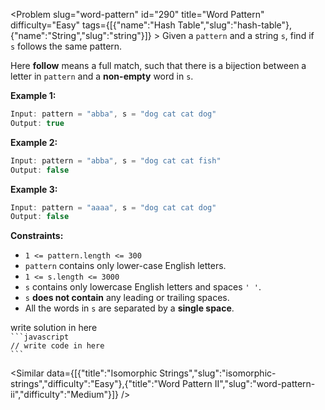
<Problem slug="word-pattern" id="290" title="Word Pattern" difficulty="Easy" tags={[{"name":"Hash Table","slug":"hash-table"},{"name":"String","slug":"string"}]} >
    Given a `pattern` and a string `s`, find if `s` follows the same pattern.

Here **follow** means a full match, such that there is a bijection between a letter in `pattern` and a **non-empty** word in `s`.

**Example 1:**

```javascript 
Input: pattern = "abba", s = "dog cat cat dog"
Output: true
```

**Example 2:**

```javascript 
Input: pattern = "abba", s = "dog cat cat fish"
Output: false
```

**Example 3:**

```javascript 
Input: pattern = "aaaa", s = "dog cat cat dog"
Output: false
```

**Constraints:**

*   `1 <= pattern.length <= 300`
*   `pattern` contains only lower-case English letters.
*   `1 <= s.length <= 3000`
*   `s` contains only lowercase English letters and spaces `' '`.
*   `s` **does not contain** any leading or trailing spaces.
*   All the words in `s` are separated by a **single space**.
</Problem >

<Solution>
write solution in here
</Solution>

<Code>
```javascript
// write code in here
```
</Code>

<Similar data={[{"title":"Isomorphic Strings","slug":"isomorphic-strings","difficulty":"Easy"},{"title":"Word Pattern II","slug":"word-pattern-ii","difficulty":"Medium"}]} />
